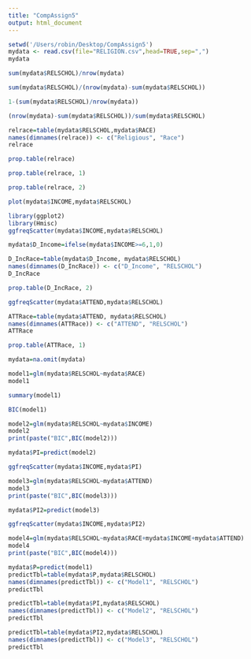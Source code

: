 ```yaml
---
title: "CompAssign5"
output: html_document
---
```


```r
setwd('/Users/robin/Desktop/CompAssign5')
mydata <- read.csv(file="RELIGION.csv",head=TRUE,sep=",")
mydata
```

```r
sum(mydata$RELSCHOL)/nrow(mydata)

```

```r
sum(mydata$RELSCHOL)/(nrow(mydata)-sum(mydata$RELSCHOL))
```

```r
1-(sum(mydata$RELSCHOL)/nrow(mydata))
```
```r
(nrow(mydata)-sum(mydata$RELSCHOL))/sum(mydata$RELSCHOL)
```

```r
relrace=table(mydata$RELSCHOL,mydata$RACE)
names(dimnames(relrace)) <- c("Religious", "Race")
relrace
```

```r
prop.table(relrace)
```

```r
prop.table(relrace, 1)
```

```r
prop.table(relrace, 2)
```

```r
plot(mydata$INCOME,mydata$RELSCHOL)
```
```r
library(ggplot2)
library(Hmisc)
ggfreqScatter(mydata$INCOME,mydata$RELSCHOL)
```

```r
mydata$D_Income=ifelse(mydata$INCOME>=6,1,0)
```

```r
D_IncRace=table(mydata$D_Income, mydata$RELSCHOL)
names(dimnames(D_IncRace)) <- c("D_Income", "RELSCHOL")
D_IncRace
```

```r
prop.table(D_IncRace, 2)
```

```r
ggfreqScatter(mydata$ATTEND,mydata$RELSCHOL)
```

```r
ATTRace=table(mydata$ATTEND, mydata$RELSCHOL)
names(dimnames(ATTRace)) <- c("ATTEND", "RELSCHOL")
ATTRace
```

```r
prop.table(ATTRace, 1)
```

```r
mydata=na.omit(mydata) 
```


```r
model1=glm(mydata$RELSCHOL~mydata$RACE)
model1
```

```r
summary(model1)
```
```r
BIC(model1)
```

```r
model2=glm(mydata$RELSCHOL~mydata$INCOME)
model2
print(paste("BIC",BIC(model2)))
```


```r
mydata$PI=predict(model2)

ggfreqScatter(mydata$INCOME,mydata$PI)
```
```r
model3=glm(mydata$RELSCHOL~mydata$ATTEND)
model3
print(paste("BIC",BIC(model3)))
```

```r
mydata$PI2=predict(model3)

ggfreqScatter(mydata$INCOME,mydata$PI2)
```
```r
model4=glm(mydata$RELSCHOL~mydata$RACE+mydata$INCOME+mydata$ATTEND)
model4
print(paste("BIC",BIC(model4)))
```

```r
mydata$P=predict(model1)
predictTbl=table(mydata$P,mydata$RELSCHOL)
names(dimnames(predictTbl)) <- c("Model1", "RELSCHOL")
predictTbl
```
```r

predictTbl=table(mydata$PI,mydata$RELSCHOL)
names(dimnames(predictTbl)) <- c("Model2", "RELSCHOL")
predictTbl
```
```r

predictTbl=table(mydata$PI2,mydata$RELSCHOL)
names(dimnames(predictTbl)) <- c("Model3", "RELSCHOL")
predictTbl
```
